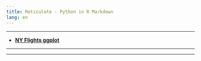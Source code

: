 ```yaml
---
title: Reticulate - Python in R Markdown
lang: en
---
```


***

* [**NY Flights ggplot**](1_1_py_in_rmarkdown.html)


***
***